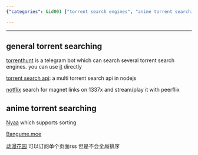 ```yaml
---
{"categories": &id001 ["torrent search engines", "anime torrent searching", "Torrenthunt", "Telegram bot", "multi-torrent searching", "Torrent Search API", "NodeJS", "Notflix", "Peerflix", "1337x", "Nyaa", "Bangume.moe", "DongmanhuaYuan (动漫花园)", "RSS subscription", "global sorting"], "category": "Torrent Search Engines", "date": "2023-01-15 06:42:07", "description": "This article discusses various torrent search engines and bots, specifically focusing on general and anime torrent searching. It highlights tools like Torrenthunt, a Telegram bot for multi-torrent searching, the Torrent Search API in NodeJS, Notflix for magnet links on 1337x with Peerflix, Nyaa for sorting anime torrents, Bangume.moe, and DongmanhuaYuan (动漫花园) with RSS subscription capabilities but lacking global sorting.", "tags": *id001, "title": "torrent search engines"}

---
```


------

## general torrent searching

[torrenthunt](https://github.com/hemantapkh/TorrentHunt) is a telegram bot which can search several torrent search engines. you can use [it](https://t.me/TorrentHuntBot?start=github) directly

[torrent search api](https://github.com/JimmyLaurent/torrent-search-api): a multi torrent search api in nodejs

[notflix](https://github.com/Bugswriter/notflix) search for magnet links on 1337x and stream/play it with peerflix

## anime torrent searching

[Nyaa](https://nyaa.si/) which supports sorting

[Bangume.moe](https://Bangume.moe)

[动漫花园](https://dmhy.anoneko.com/) 可以订阅单个页面rss 但是不会全局排序

